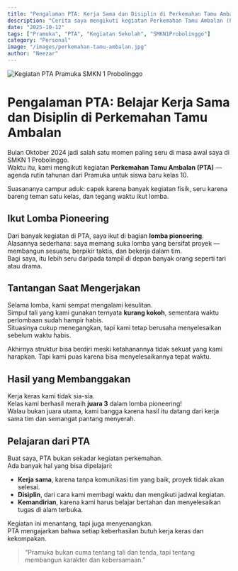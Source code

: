 ```yaml
---
title: "Pengalaman PTA: Kerja Sama dan Disiplin di Perkemahan Tamu Ambalan"
description: "Cerita saya mengikuti kegiatan Perkemahan Tamu Ambalan (PTA) di SMKN 1 Probolinggo, ikut lomba pioneering, dan belajar arti kerja sama serta ketahanan di alam bebas."
date: "2025-10-12"
tags: ["Pramuka", "PTA", "Kegiatan Sekolah", "SMKN1Probolinggo"]
category: "Personal"
image: "/images/perkemahan-tamu-ambalan.jpg"
author: "Neezar"
---
```



<Image
  src="/blog/perkemahan-tamu-ambalan.jpg"
  alt="Kegiatan PTA Pramuka SMKN 1 Probolinggo"
  width={1200}
  height={700}
/>

# Pengalaman PTA: Belajar Kerja Sama dan Disiplin di Perkemahan Tamu Ambalan

Bulan Oktober 2024 jadi salah satu momen paling seru di masa awal saya di SMKN 1 Probolinggo.  
Waktu itu, kami mengikuti kegiatan **Perkemahan Tamu Ambalan (PTA)** — agenda rutin tahunan dari Pramuka untuk siswa baru kelas 10.

Suasananya campur aduk: capek karena banyak kegiatan fisik, seru karena bareng teman satu kelas, dan tegang waktu ikut lomba.

## Ikut Lomba Pioneering

Dari banyak kegiatan di PTA, saya ikut di bagian **lomba pioneering**.  
Alasannya sederhana: saya memang suka lomba yang bersifat proyek — membangun sesuatu, berpikir taktis, dan bekerja dalam tim.  
Bagi saya, itu lebih seru daripada tampil di depan banyak orang seperti tari atau drama.

## Tantangan Saat Mengerjakan

Selama lomba, kami sempat mengalami kesulitan.  
Simpul tali yang kami gunakan ternyata **kurang kokoh**, sementara waktu perlombaan sudah hampir habis.  
Situasinya cukup menegangkan, tapi kami tetap berusaha menyelesaikan sebelum waktu habis.  

Akhirnya struktur bisa berdiri meski ketahanannya tidak sekuat yang kami harapkan. Tapi kami puas karena bisa menyelesaikannya tepat waktu.

## Hasil yang Membanggakan

Kerja keras kami tidak sia-sia.  
Kelas kami berhasil meraih **juara 3** dalam lomba pioneering!  
Walau bukan juara utama, kami bangga karena hasil itu datang dari kerja sama tim dan semangat pantang menyerah.

## Pelajaran dari PTA

Buat saya, PTA bukan sekadar kegiatan perkemahan.  
Ada banyak hal yang bisa dipelajari:
- **Kerja sama**, karena tanpa komunikasi tim yang baik, proyek tidak akan selesai.  
- **Disiplin**, dari cara kami membagi waktu dan mengikuti jadwal kegiatan.  
- **Kemandirian**, karena kami harus belajar bertahan dan menyelesaikan tugas di alam terbuka.

Kegiatan ini menantang, tapi juga menyenangkan.  
PTA mengajarkan bahwa setiap keberhasilan butuh kerja keras dan kekompakan.

> “Pramuka bukan cuma tentang tali dan tenda, tapi tentang membangun karakter dan kebersamaan.”


